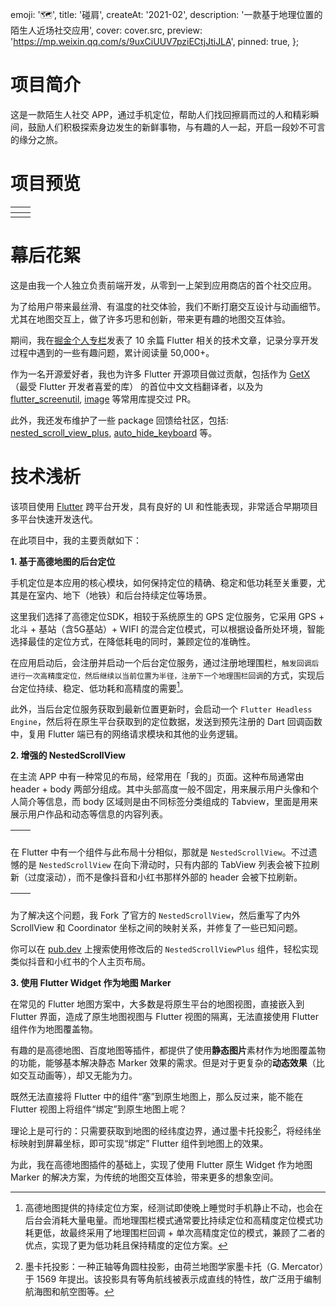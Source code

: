 
  emoji: '🗺️',
  title: '碰肩',
  createAt: '2021-02',
  description: '一款基于地理位置的陌生人近场社交应用',
  cover: cover.src,
  preview: 'https://mp.weixin.qq.com/s/9uxCiUUV7pziECtjJtiJLA',
  pinned: true,
};

# 项目简介

这是一款陌生人社交 APP，通过手机定位，帮助人们找回擦肩而过的人和精彩瞬间，鼓励人们积极探索身边发生的新鲜事物，与有趣的人一起，开启一段妙不可言的缘分之旅。


<WrappedImage src={intro.src} alt="欢迎页面" maxWidth="360px" />

# 项目预览





|  <TableImage src={home.src} alt='首页'/>  | <TableImage src={meet.src} alt='擦肩'/> |
| :---------------------------------------: | :-------------------------------------: |
| <TableImage src={moment.src} alt='瞬间'/> |  <TableImage src={me.src} alt='我的'/>  |

# 幕后花絮

这是由我一个人独立负责前端开发，从零到一上架到应用商店的首个社交应用。

为了给用户带来最丝滑、有温度的社交体验，我们不断打磨交互设计与动画细节。尤其在地图交互上，做了许多巧思和创新，带来更有趣的地图交互体验。

期间，我在[掘金个人专栏](https://juejin.cn/user/2418581313189326/posts)发表了 10 余篇 Flutter 相关的技术文章，记录分享开发过程中遇到的一些有趣问题，累计阅读量 50,000+。

作为一名开源爱好者，我也为许多 Flutter 开源项目做过贡献，包括作为 [GetX](https://pub.dev/packages/get)（最受 Flutter 开发者喜爱的库） 的首位中文文档翻译者，以及为 [flutter_screenutil](https://pub.dev/packages/flutter_screenutil), [image](https://pub.dev/packages/image) 等常用库提交过 PR。

此外，我还发布维护了一些 package 回馈给社区，包括: [nested_scroll_view_plus](https://pub.dev/packages/nested_scroll_view_plus), [auto_hide_keyboard](https://pub.dev/packages/auto_hide_keyboard) 等。

# 技术浅析

该项目使用 [Flutter](https://flutter.dev/) 跨平台开发，具有良好的 UI 和性能表现，非常适合早期项目多平台快速开发迭代。

在此项目中，我的主要贡献如下：

**1. 基于高德地图的后台定位**

手机定位是本应用的核心模块，如何保持定位的精确、稳定和低功耗至关重要，尤其是在室内、地下（地铁）和后台持续定位等场景。

这里我们选择了高德定位SDK，相较于系统原生的 GPS 定位服务，它采用 GPS + 北斗 + 基站（含5G基站）+ WIFI 的混合定位模式，可以根据设备所处环境，智能选择最佳的定位方式，在降低耗电的同时，兼顾定位的准确性。

在应用启动后，会注册并启动一个后台定位服务，通过注册地理围栏，`触发回调后进行一次高精度定位，然后继续以当前位置为半径，注册下一个地理围栏回调`的方式，实现后台定位持续、稳定、低功耗和高精度的需要[^1]。

此外，当后台定位服务获取到最新位置更新时，会启动一个 `Flutter Headless Engine`，然后将在原生平台获取到的定位数据，发送到预先注册的 Dart 回调函数中，复用 Flutter 端已有的网络请求模块和其他的业务逻辑。

**2. 增强的 NestedScrollView**

在主流 APP 中有一种常见的布局，经常用在「我的」页面。这种布局通常由 header + body 两部分组成。其中头部高度一般不固定，用来展示用户头像和个人简介等信息，而 body 区域则是由不同标签分类组成的 Tabview，里面是用来展示用户作品和动态等信息的内容列表。



| <TableImage src={he1.src} alt='抖音'/> | <TableImage src={he2.src} alt='小红书'/> |
| :------------------------------------: | ---------------------------------------- |

在 Flutter 中有一个组件与此布局十分相似，那就是 `NestedScrollView`。不过遗憾的是 `NestedScrollView` 在向下滑动时，只有内部的 TabView 列表会被下拉刷新（过度滚动），而不是像抖音和小红书那样外部的 header 会被下拉刷新。



| <TableImage src={nested.src} alt='NestedScrollView'/> | <TableImage src={nestedPlus.src} alt='NestedScrollViewPlus'/> |
| :---------------------------------------------------: | ------------------------------------------------------------- |

为了解决这个问题，我 Fork 了官方的 `NestedScrollView`，然后重写了内外 ScrollView 和 Coordinator 坐标之间的映射关系，并修复了一些已知问题。

你可以在 [pub.dev](https://pub.dev/packages/nested_scroll_view_plus) 上搜索使用修改后的 `NestedScrollViewPlus` 组件，轻松实现类似抖音和小红书的个人主页布局。

**3. 使用 Flutter Widget 作为地图 Marker**

在常见的 Flutter 地图方案中，大多数是将原生平台的地图视图，直接嵌入到 Flutter 界面，造成了原生地图视图与 Flutter 视图的隔离，无法直接使用 Flutter 组件作为地图覆盖物。


<BaseImage src={amap.src} alt="工单反馈" />

有趣的是高德地图、百度地图等插件，都提供了使用**静态图片**素材作为地图覆盖物的功能，能够基本解决静态 Marker 效果的需求。但是对于更复杂的**动态效果**（比如交互动画等），却又无能为力。


<WrappedImage src={marker.src} alt="效果预览" maxWidth="360px" />

既然无法直接将 Flutter 中的组件“塞”到原生地图上，那么反过来，能不能在 Flutter 视图上将组件“绑定”到原生地图上呢？

理论上是可行的：只需要获取到地图的经纬度边界，通过墨卡托投影[^2]，将经纬坐标映射到屏幕坐标，即可实现“绑定” Flutter 组件到地图上的效果。

为此，我在高德地图插件的基础上，实现了使用 Flutter 原生 Widget 作为地图 Marker 的解决方案，为传统的地图交互体验，带来更多的想象空间。

[^1]: 高德地图提供的持续定位方案，经测试即使晚上睡觉时手机静止不动，也会在后台会消耗大量电量。而地理围栏模式通常要比持续定位和高精度定位模式功耗更低，故最终采用了地理围栏回调 + 单次高精度定位的模式，兼顾了二者的优点，实现了更为低功耗且保持精度的定位方案。
[^2]: 墨卡托投影：一种正轴等角圆柱投影，由荷兰地图学家墨卡托（G. Mercator）于 1569 年提出。该投影具有等角航线被表示成直线的特性，故广泛用于编制航海图和航空图等。

